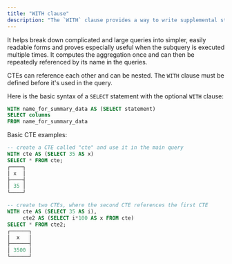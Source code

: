 ```yaml
---
title: "WITH clause"
description: "The `WITH` clause provides a way to write supplemental statements for a larger query. These statements, also known as Common Table Expressions or CTEs, can be viewed as defining temporary tables that exist just for one query."
---
```


It helps break down complicated and large queries into simpler, easily readable forms and proves especially useful when the subquery is executed multiple times. It computes the aggregation once and can then be repeatedly referenced by its name in the queries.

CTEs can reference each other and can be nested. The `WITH` clause must be defined before it's used in the query.

Here is the basic syntax of a `SELECT` statement with the optional `WITH` clause:

```sql
WITH name_for_summary_data AS (SELECT statement)
SELECT columns
FROM name_for_summary_data
```

Basic CTE examples:

```sql
-- create a CTE called "cte" and use it in the main query
WITH cte AS (SELECT 35 AS x)
SELECT * FROM cte;
┌────┐
│ x  │
├────┤
│ 35 │
└────┘
```

```sql
-- create two CTEs, where the second CTE references the first CTE
WITH cte AS (SELECT 35 AS i),
     cte2 AS (SELECT i*100 AS x FROM cte)
SELECT * FROM cte2;
┌──────┐
│  x   │
├──────┤
│ 3500 │
└──────┘
```
